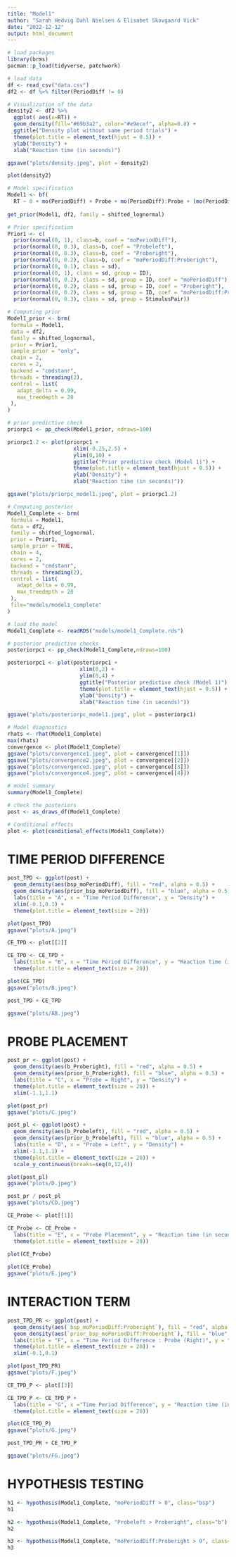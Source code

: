 ---
title: "Model1"
author: "Sarah Hedvig Dahl Nielsen & Elisabet Skovgaard Vick"
date: "2022-12-12"
output: html_document
---

```{r}
# load packages
library(brms)
pacman::p_load(tidyverse, patchwork)
```
 
```{r}
# load data
df <- read_csv("data.csv")
df2 <- df %>% filter(PeriodDiff != 0)
```

```{r}
# Visualization of the data
density2 <- df2 %>%
  ggplot( aes(x=RT)) +
  geom_density(fill="#69b3a2", color="#e9ecef", alpha=0.8) +
  ggtitle("Density plot without same period trials") +
  theme(plot.title = element_text(hjust = 0.5)) +
  ylab("Density") +
  xlab("Reaction time (in seconds)")

ggsave("plots/density.jpeg", plot = density2)

plot(density2)
```


```{r}
# Model specification
Model1 <- bf(
  RT ~ 0 + mo(PeriodDiff) + Probe + mo(PeriodDiff):Probe + (mo(PeriodDiff) + Probe + mo(PeriodDiff):Probe |ID) + (1|StimulusPair))
 
get_prior(Model1, df2, family = shifted_lognormal)
```

```{r}
# Prior specification
Prior1 <- c(
  prior(normal(0, 1), class=b, coef = "moPeriodDiff"),
  prior(normal(0, 0.3), class=b, coef = "Probeleft"),
  prior(normal(0, 0.3), class=b, coef = "Proberight"),
  prior(normal(0, 0.2), class=b, coef = "moPeriodDiff:Proberight"),
  prior(normal(0, 0.1), class = sd), 
  prior(normal(0, 1), class = sd, group = ID),
  prior(normal(0, 0.2), class = sd, group = ID, coef = "moPeriodDiff"),
  prior(normal(0, 0.2), class = sd, group = ID, coef = "Proberight"),
  prior(normal(0, 0.2), class = sd, group = ID, coef = "moPeriodDiff:Proberight"),
  prior(normal(0, 0.3), class = sd, group = StimulusPair))
```

```{r}
# Computing prior
Model1_prior <- brm(
 formula = Model1,
 data = df2,
 family = shifted_lognormal,
 prior = Prior1,
 sample_prior = "only",
 chain = 2,
 cores = 2,
 backend = "cmdstanr",
 threads = threading(2),
 control = list(
   adapt_delta = 0.99,
   max_treedepth = 20 
 ),
)
```

```{r}
# prior predictive check
priorpc1 <- pp_check(Model1_prior, ndraws=100)

priorpc1.2 <- plot(priorpc1 + 
                     xlim(-0.25,2.5) + 
                     ylim(0,10) + 
                     ggtitle("Prior predictive check (Model 1)") +
                     theme(plot.title = element_text(hjust = 0.5)) +
                     ylab("Density") +
                     xlab("Reaction time (in seconds)"))

ggsave("plots/priorpc_model1.jpeg", plot = priorpc1.2)
```

```{r}
# Computing posterior
Model1_Complete <- brm(
 formula = Model1,
 data = df2,
 family = shifted_lognormal,
 prior = Prior1,
 sample_prior = TRUE,
 chain = 4,
 cores = 2,
 backend = "cmdstanr",
 threads = threading(2),
 control = list(
   adapt_delta = 0.99,
   max_treedepth = 20 
 ),
 file="models/model1_Complete"
)
```

```{r}
# load the model 
Model1_Complete <- readRDS("models/model1_Complete.rds")
```

```{r}
# posterior predictive checks
posteriorpc1 <- pp_check(Model1_Complete,ndraws=100)

posteriorpc1 <- plot(posteriorpc1 + 
                       xlim(0,2) + 
                       ylim(0,4) + 
                       ggtitle("Posterior predictive check (Model 1)") +
                       theme(plot.title = element_text(hjust = 0.5)) +
                       ylab("Density") +
                       xlab("Reaction time (in seconds)"))

ggsave("plots/posteriorpc_model1.jpeg", plot = posteriorpc1)
```

```{r}
# Model diagnostics
rhats <- rhat(Model1_Complete)
max(rhats)
convergence <- plot(Model1_Complete)
ggsave("plots/convergence1.jpeg", plot = convergence[[1]])
ggsave("plots/convergence2.jpeg", plot = convergence[[2]])
ggsave("plots/convergence3.jpeg", plot = convergence[[3]])
ggsave("plots/convergence4.jpeg", plot = convergence[[4]])
```

```{r}
# model summary
summary(Model1_Complete)
```

```{r}
# check the posteriors 
post <- as_draws_df(Model1_Complete)

# Conditional effects
plot <- plot(conditional_effects(Model1_Complete))
``` 

# TIME PERIOD DIFFERENCE
```{r}
post_TPD <- ggplot(post) + 
  geom_density(aes(bsp_moPeriodDiff), fill = "red", alpha = 0.5) +
  geom_density(aes(prior_bsp_moPeriodDiff), fill = "blue", alpha = 0.5) +
  labs(title = "A", x = "Time Period Difference", y = "Density") +
  xlim(-0.1,0.1) +
  theme(plot.title = element_text(size = 20))

plot(post_TPD)
ggsave("plots/A.jpeg")
```

```{r}
CE_TPD <- plot[[2]]

CE_TPD <- CE_TPD +
  labs(title = "B", x = "Time Period Difference", y = "Reaction time (in seconds)") +
  theme(plot.title = element_text(size = 20))

plot(CE_TPD)
ggsave("plots/B.jpeg")
```

```{r}
post_TPD + CE_TPD

ggsave("plots/AB.jpeg")
```

# PROBE PLACEMENT
```{r}
post_pr <- ggplot(post) + 
  geom_density(aes(b_Proberight), fill = "red", alpha = 0.5) +
  geom_density(aes(prior_b_Proberight), fill = "blue", alpha = 0.5) +
  labs(title = "C", x = "Probe = Right", y = "Density") +
  theme(plot.title = element_text(size = 20)) +
  xlim(-1.1,1.1)

plot(post_pr)
ggsave("plots/C.jpeg")
```

```{r}
post_pl <- ggplot(post) + 
  geom_density(aes(b_Probeleft), fill = "red", alpha = 0.5) +
  geom_density(aes(prior_b_Probeleft), fill = "blue", alpha = 0.5) +
  labs(title = "D", x = "Probe = Left", y = "Density") +
  xlim(-1.1,1.1) +
  theme(plot.title = element_text(size = 20)) +
  scale_y_continuous(breaks=seq(0,12,4))

plot(post_pl)
ggsave("plots/D.jpeg")
```

```{r}
post_pr / post_pl
ggsave("plots/CD.jpeg")
```

```{r}
CE_Probe <- plot[[1]]

CE_Probe <- CE_Probe +
  labs(title = "E", x = "Probe Placement", y = "Reaction time (in seconds)") +
  theme(plot.title = element_text(size = 20))
  
plot(CE_Probe)
```

```{r}
plot(CE_Probe)
ggsave("plots/E.jpeg")
```

# INTERACTION TERM
```{r}
post_TPD_PR <- ggplot(post) + 
  geom_density(aes(`bsp_moPeriodDiff:Proberight`), fill = "red", alpha = 0.5) +
  geom_density(aes(`prior_bsp_moPeriodDiff:Proberight`), fill = "blue", alpha = 0.5) +
  labs(title = "F", x = "Time Period Difference : Probe (Right)", y = "Density") +
  theme(plot.title = element_text(size = 20)) +
  xlim(-0.1,0.1)

plot(post_TPD_PR)
ggsave("plots/F.jpeg")
```

```{r}
CE_TPD_P <- plot[[3]]

CE_TPD_P <- CE_TPD_P +
  labs(title = "G", x ="Time Period Difference", y = "Reaction time (in seconds)") +
  theme(plot.title = element_text(size = 20)) 

plot(CE_TPD_P)
ggsave("plots/G.jpeg")
```

```{r}
post_TPD_PR + CE_TPD_P

ggsave("plots/FG.jpeg")
```

# HYPOTHESIS TESTING
```{r}
h1 <- hypothesis(Model1_Complete, "moPeriodDiff > 0", class="bsp")
h1
```

```{r}
h2 <- hypothesis(Model1_Complete, "Probeleft > Proberight", class="b")
h2
```

```{r}
h3 <- hypothesis(Model1_Complete, "moPeriodDiff:Proberight > 0", class="bsp")
h3
```

